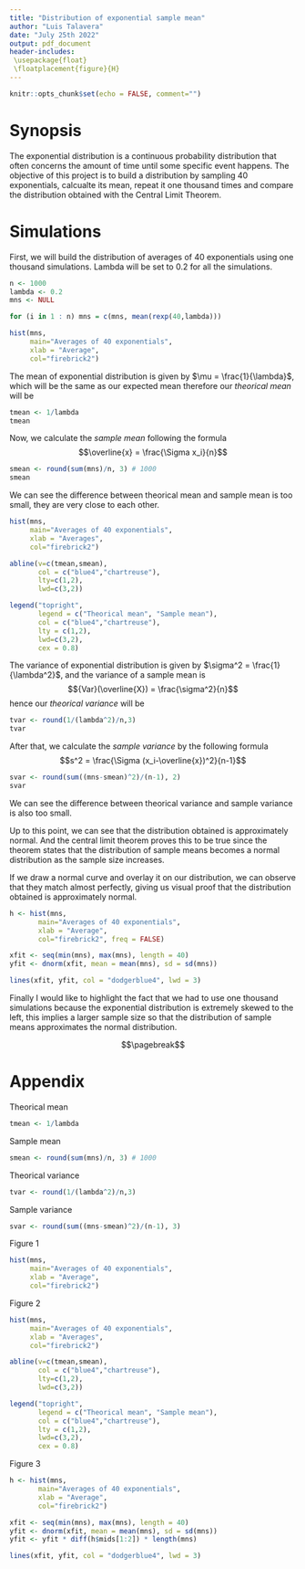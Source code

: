---
title: "Distribution of exponential sample mean"
author: "Luis Talavera"
date: "July 25th 2022"
output: pdf_document
header-includes:
 \usepackage{float}
 \floatplacement{figure}{H}
---

```{r setup, include=FALSE}
knitr::opts_chunk$set(echo = FALSE, comment="")
```

# Synopsis
The exponential distribution is a continuous probability distribution that often concerns the amount of
time until some specific event happens. The objective of this project is to build a distribution by sampling 40 exponentials, calcualte its mean, repeat it one thousand times and compare the
distribution obtained with the Central Limit Theorem.

# Simulations
First, we will build the distribution of averages of 40 exponentials using one thousand simulations. Lambda will be set to 0.2 for all the simulations.

```{r simulations}
n <- 1000
lambda <- 0.2
mns <- NULL

for (i in 1 : n) mns = c(mns, mean(rexp(40,lambda)))
```

```{r, fig.height=3.5,fig.width=5.5, echo=FALSE, fig.cap="Distribution of exponential sample mean",fig.pos="H"}
hist(mns, 
     main="Averages of 40 exponentials", 
     xlab = "Average",
     col="firebrick2")
```

The mean of exponential distribution is given by $\mu = \frac{1}{\lambda}$, which will be the same as
our expected mean therefore our *theorical mean*
will be
```{r}
tmean <- 1/lambda
tmean
```


Now, we calculate the *sample mean* following the formula $$\overline{x} = \frac{\Sigma x_i}{n}$$
```{r}
smean <- round(sum(mns)/n, 3) # 1000
smean
```

We can see the difference between theorical mean and sample mean is too small, they are very close to each other.

```{r, echo=FALSE, fig.height=3.5,fig.width=5.5, fig.cap="Figure 2. Theorical mean vs sample mean",fig.pos="H"}
hist(mns, 
     main="Averages of 40 exponentials", 
     xlab = "Averages",
     col="firebrick2")

abline(v=c(tmean,smean), 
       col = c("blue4","chartreuse"), 
       lty=c(1,2), 
       lwd=c(3,2))

legend("topright", 
       legend = c("Theorical mean", "Sample mean"), 
       col = c("blue4","chartreuse"),
       lty = c(1,2),
       lwd=c(3,2),
       cex = 0.8)
```

The variance of exponential distribution is given by $\sigma^2 = \frac{1}{\lambda^2}$, and the variance of a sample mean is $${Var}(\overline{X}) = \frac{\sigma^2}{n}$$ hence our *theorical variance*
will be
```{r}
tvar <- round(1/(lambda^2)/n,3)
tvar
```


After that, we calculate the *sample variance* by the following formula $$s^2 = \frac{\Sigma (x_i-\overline{x})^2}{n-1}$$
```{r}
svar <- round(sum((mns-smean)^2)/(n-1), 2)
svar
```

We can see the difference between theorical variance and sample variance is also too small.

Up to this point, we can see that the distribution obtained is approximately normal. And the central 
limit theorem proves this to be true since the theorem states that the distribution of sample means 
becomes a normal distribution as the sample size increases.

If we draw a normal curve and overlay it on our distribution, we can observe that they match almost perfectly, giving us visual proof that the distribution obtained is approximately normal.

```{r, fig.cap="Figure 3. Normal curve over histogram", fig.pos="H"}
h <- hist(mns, 
       main="Averages of 40 exponentials", 
       xlab = "Average",
       col="firebrick2", freq = FALSE)

xfit <- seq(min(mns), max(mns), length = 40) 
yfit <- dnorm(xfit, mean = mean(mns), sd = sd(mns)) 

lines(xfit, yfit, col = "dodgerblue4", lwd = 3)
```

Finally I would like to highlight the fact that we had to use one thousand simulations because the exponential distribution is extremely skewed to the left, this implies a larger sample size so that the distribution of sample means approximates the normal distribution.

$$\pagebreak$$

# Appendix
Theorical mean
```{r, echo = TRUE}
tmean <- 1/lambda
```

Sample mean
```{r, echo=TRUE}
smean <- round(sum(mns)/n, 3) # 1000
```

Theorical variance
```{r, echo=TRUE}
tvar <- round(1/(lambda^2)/n,3)
```

Sample variance
```{r, echo = TRUE}
svar <- round(sum((mns-smean)^2)/(n-1), 3)
```
Figure 1
```{r, fig.height=3.5,fig.width=5.5, fig.show="hide", echo=TRUE}
hist(mns, 
     main="Averages of 40 exponentials", 
     xlab = "Average",
     col="firebrick2")
```

Figure 2
```{r , fig.height=3.5,fig.width=5.5, fig.show="hide", echo=TRUE}
hist(mns, 
     main="Averages of 40 exponentials", 
     xlab = "Averages",
     col="firebrick2")

abline(v=c(tmean,smean), 
       col = c("blue4","chartreuse"), 
       lty=c(1,2), 
       lwd=c(3,2))

legend("topright", 
       legend = c("Theorical mean", "Sample mean"), 
       col = c("blue4","chartreuse"),
       lty = c(1,2),
       lwd=c(3,2),
       cex = 0.8)
```

Figure 3
```{r, fig.show="hide", echo = TRUE}
h <- hist(mns, 
       main="Averages of 40 exponentials", 
       xlab = "Average",
       col="firebrick2")

xfit <- seq(min(mns), max(mns), length = 40) 
yfit <- dnorm(xfit, mean = mean(mns), sd = sd(mns)) 
yfit <- yfit * diff(h$mids[1:2]) * length(mns) 

lines(xfit, yfit, col = "dodgerblue4", lwd = 3)
```

